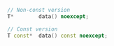 ```cpp
// Non-const version
T*        data() noexcept;

// Const version
T const*  data() const noexcept;
```
